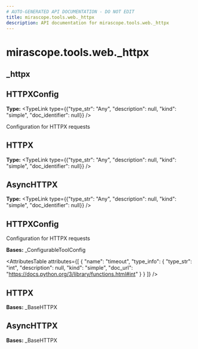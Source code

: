 ```yaml
---
# AUTO-GENERATED API DOCUMENTATION - DO NOT EDIT
title: mirascope.tools.web._httpx
description: API documentation for mirascope.tools.web._httpx
---
```


# mirascope.tools.web._httpx

## <ApiType type="Module" path="tools/web/httpx" symbolName="_httpx" /> _httpx

## <ApiType type="Attribute" path="tools/web/httpx" symbolName="HTTPXConfig" /> HTTPXConfig

**Type:** <TypeLink type={{"type_str": "Any", "description": null, "kind": "simple", "doc_identifier": null}} />

Configuration for HTTPX requests


## <ApiType type="Attribute" path="tools/web/httpx" symbolName="HTTPX" /> HTTPX

**Type:** <TypeLink type={{"type_str": "Any", "description": null, "kind": "simple", "doc_identifier": null}} />


## <ApiType type="Attribute" path="tools/web/httpx" symbolName="AsyncHTTPX" /> AsyncHTTPX

**Type:** <TypeLink type={{"type_str": "Any", "description": null, "kind": "simple", "doc_identifier": null}} />


## <ApiType type="Class" path="tools/web/httpx" symbolName="HTTPXConfig" /> HTTPXConfig

Configuration for HTTPX requests

**Bases:** _ConfigurableToolConfig

<AttributesTable
  attributes={[
  {
    "name": "timeout",
    "type_info": {
      "type_str": "int",
      "description": null,
      "kind": "simple",
      "doc_url": "https://docs.python.org/3/library/functions.html#int"
    }
  }
]}
/>


## <ApiType type="Class" path="tools/web/httpx" symbolName="HTTPX" /> HTTPX

**Bases:** _BaseHTTPX


## <ApiType type="Class" path="tools/web/httpx" symbolName="AsyncHTTPX" /> AsyncHTTPX

**Bases:** _BaseHTTPX



